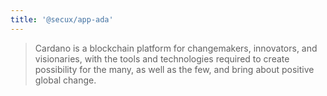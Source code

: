 ```yaml
---
title: '@secux/app-ada'
---
```



> Cardano is a blockchain platform for changemakers, innovators, and visionaries, with the tools and technologies required to create possibility for the many, as well as the few, and bring about positive global change.

